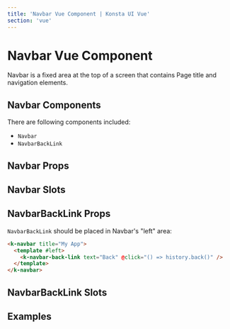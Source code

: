 ```yaml
---
title: 'Navbar Vue Component | Konsta UI Vue'
section: 'vue'
---
```



# Navbar Vue Component

Navbar is a fixed area at the top of a screen that contains Page title and navigation elements.

## Navbar Components

There are following components included:

- `Navbar`
- `NavbarBackLink`

## Navbar Props

<NavbarProps />

## Navbar Slots

<NavbarSlots />

## NavbarBackLink Props

`NavbarBackLink` should be placed in Navbar's "left" area:

<!-- prettier-ignore -->
```html
<k-navbar title="My App">
  <template #left>
    <k-navbar-back-link text="Back" @click="() => history.back()" />
  </template>
</k-navbar>
```

<NavbarBackLinkProps />

## NavbarBackLink Slots

<NavbarBackLinkSlots />

## Examples

<NavbarExample />

<SubnavbarExample />
